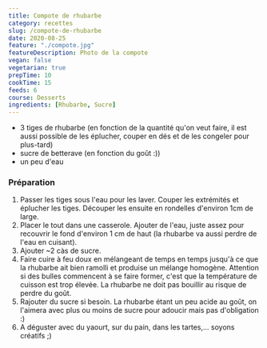 ```yaml
---
title: Compote de rhubarbe
category: recettes
slug: /compote-de-rhubarbe
date: 2020-08-25
feature: "./compote.jpg"
featureDescription: Photo de la compote
vegan: false
vegetarian: true
prepTime: 10
cookTime: 15
feeds: 6
course: Desserts
ingredients: [Rhubarbe, Sucre]
---
```


<Ingredients>

- 3 tiges de <Link to="/ingredients/rhubarbe">rhubarbe</Link> (en fonction de la quantité qu'on veut faire, il est
aussi possible de les éplucher, couper en dés et de les congeler pour
plus-tard)
- <Link to="/ingredients/sucre">sucre</Link> de betterave (en fonction du goût :))
- un peu d'eau

</Ingredients>

### Préparation

1. Passer les tiges sous l'eau pour les laver. Couper les extrémités et éplucher
les tiges. Découper les ensuite en rondelles d'environ 1cm de large.
2. Placer le tout dans une casserole. Ajouter de l'eau, juste assez pour
recouvrir le fond d'environ 1 cm de haut (la rhubarbe va aussi perdre de l'eau en cuisant).
3. Ajouter ~2 càs de sucre.
4. Faire cuire à feu doux en mélangeant de temps en temps jusqu'à ce que la
rhubarbe ait bien ramolli et produise un mélange homogène. Attention si
des bulles commencent à se faire former, c'est que la température de
cuisson est trop élevée. La rhubarbe ne doit pas bouillir au risque de
perdre du goût.
5. Rajouter du sucre si besoin. La rhubarbe étant un peu acide au goût, on l'aimera avec plus ou moins de sucre pour adoucir mais pas d'obligation :)
6. A déguster avec du yaourt, sur du pain, dans les tartes,... soyons créatifs ;)
